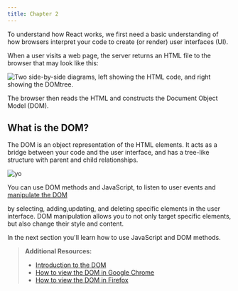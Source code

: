 ```yaml
---
title: Chapter 2
---
```




To understand how React works, we first need a basic understanding of how
browsers interpret your code to create (or render) user interfaces (UI).

When a user visits a web page, the server returns an HTML file to the browser
that may look like this:

![Two side-by-side diagrams, left showing the HTML code, and right showing the DOMtree.](/assets/learn-html-and-dom.webp)

The browser then reads the HTML and constructs the Document Object Model
(DOM).

## What is the DOM?

The DOM is an object representation of the HTML elements. It acts as a bridge
between your code and the user interface, and has a tree-like structure with
parent and child relationships.

![yo](/assets/learn-dom-and-ui.webp)

You can use DOM methods and JavaScript, to listen to user events and [manipulate the DOM](https://developer.mozilla.org/en-US/docs/Learn_web_development/Core/Scripting/DOM_scripting)

 by selecting, adding,updating, and deleting specific elements in the user interface. DOM manipulation allows you to not only target specific elements, but also change their style and content.

In the next section you'll learn how to use JavaScript and DOM methods.

> **Additional Resources:**
>
> - [Introduction to the
>   DOM](https://developer.mozilla.org/docs/Web/API/Document_Object_Model/Introduction)
> - [How to view the DOM in Google
>   Chrome](https://developer.chrome.com/docs/devtools/dom/)
> - [How to view the DOM in
>   Firefox](https://developer.mozilla.org/docs/Tools/Debugger/How_to/Highlight_and_inspect_DOM_nodes)
